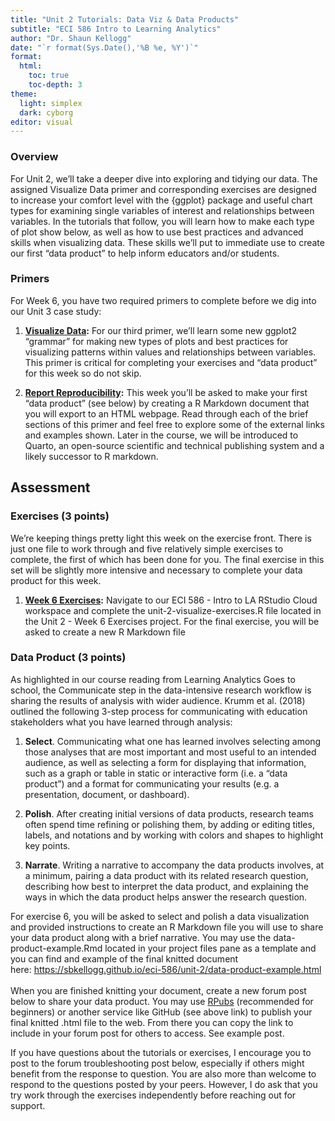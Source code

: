 ```yaml
---
title: "Unit 2 Tutorials: Data Viz & Data Products"
subtitle: "ECI 586 Intro to Learning Analytics"
author: "Dr. Shaun Kellogg"
date: "`r format(Sys.Date(),'%B %e, %Y')`"
format:
  html:
    toc: true
    toc-depth: 3
theme:
  light: simplex
  dark: cyborg
editor: visual
---
```


### **Overview**

For Unit 2, we'll take a deeper dive into exploring and tidying our data. The assigned Visualize Data primer and corresponding exercises are designed to increase your comfort level with the {ggplot} package and useful chart types for examining single variables of interest and relationships between variables. In the tutorials that follow, you will learn how to make each type of plot show below, as well as how to use best practices and advanced skills when visualizing data. These skills we'll put to immediate use to create our first "data product" to help inform educators and/or students.

### **Primers**

For Week 6, you have two required primers to complete before we dig into our Unit 3 case study:

1.  [**Visualize Data**](https://rstudio.cloud/learn/primers/3)**:** For our third primer, we'll learn some new ggplot2 "grammar" for making new types of plots and best practices for visualizing patterns within values and relationships between variables. This primer is critical for completing your exercises and "data product" for this week so do not skip.

2.  [**Report Reproducibility**](https://rmarkdown.rstudio.com/lesson-1.html)**:** This week you'll be asked to make your first "data product" (see below) by creating a R Markdown document that you will export to an HTML webpage. Read through each of the brief sections of this primer and feel free to explore some of the external links and examples shown. Later in the course, we will be introduced to Quarto, an open-source scientific and technical publishing system and a likely successor to R markdown.

## Assessment

### **Exercises (3 points)**

We're keeping things pretty light this week on the exercise front. There is just one file to work through and five relatively simple exercises to complete, the first of which has been done for you. The final exercise in this set will be slightly more intensive and necessary to complete your data product for this week. 

1.  [**Week 6 Exercises**](https://rstudio.cloud/spaces/161268/join?access_code=24%2F%2BWGo98hxbbXotQF4UVc3dmxEZv3AjPjnRcoQu)**:** Navigate to our ECI 586 - Intro to LA RStudio Cloud workspace and complete the unit-2-visualize-exercises.R file located in the Unit 2 - Week 6 Exercises project. For the final exercise, you will be asked to create a new R Markdown file

### **Data Product (3 points)**

As highlighted in our course reading from Learning Analytics Goes to school, the Communicate step in the data-intensive research workflow is sharing the results of analysis with wider audience. Krumm et al. (2018) outlined the following 3-step process for communicating with education stakeholders what you have learned through analysis:

1.  **Select**. Communicating what one has learned involves selecting among those analyses that are most important and most useful to an intended audience, as well as selecting a form for displaying that information, such as a graph or table in static or interactive form (i.e. a "data product") and a format for communicating your results (e.g. a presentation, document, or dashboard).  

2.  **Polish**. After creating initial versions of data products, research teams often spend time refining or polishing them, by adding or editing titles, labels, and notations and by working with colors and shapes to highlight key points.

3.  **Narrate**. Writing a narrative to accompany the data products involves, at a minimum, pairing a data product with its related research question, describing how best to interpret the data product, and explaining the ways in which the data product helps answer the research question.

For exercise 6, you will be asked to select and polish a data visualization and provided instructions to create an R Markdown file you will use to share your data product along with a brief narrative. You may use the data-product-example.Rmd located in your project files pane as a template and you can find and example of the final knitted document here: <https://sbkellogg.github.io/eci-586/unit-2/data-product-example.html>\
\
When you are finished knitting your document, create a new forum post below to share your data product. You may use [RPubs](https://rpubs.com/about/getting-started) (recommended for beginners) or another service like GitHub (see above link) to publish your final knitted .html file to the web. From there you can copy the link to include in your forum post for others to access. See example post.

If you have questions about the tutorials or exercises, I encourage you to post to the forum troubleshooting post below, especially if others might benefit from the response to question. You are also more than welcome to respond to the questions posted by your peers. However, I do ask that you try work through the exercises independently before reaching out for support.
